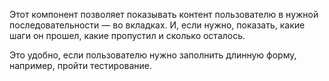 
Этот компонент позволяет показывать контент пользователю в нужной последовательности — во вкладках.
И, если нужно, показать, какие шаги он прошел, какие пропустил и сколько осталось.

Это удобно, если пользователю нужно заполнить длинную форму, например, пройти тестирование.

<ExampleStepsCompleted />